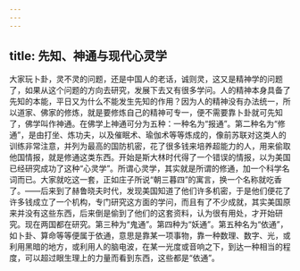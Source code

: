 ```yaml
---
---
---
```

title: 先知、神通与现代心灵学
---




大家玩卜卦，灵不灵的问题，还是中国人的老话，诚则灵，这又是精神学的问题了，如果从这个问题的方向去研究，发展下去又有很多学问。人的精神本身具备了先知的本能，平日又为什么不能发生先知的作用？因为人的精神没有办法统一，所以道家、佛家的修炼，就是要修炼自己的精神可专一，便不需要靠卜卦就可先知了，佛学叫作神通。在佛学上神通可分为五种：一种名为“报通”。第二种名为“修通”，是由打坐、炼功夫，以及催眠术、瑜伽术等等炼成的，像前苏联对这类人的训练非常注意，并列为最高的国防机密，花了很多钱来培养超能力的人，用来偷取他国情报，就是修通这类东西。开始是斯大林时代得了一个错误的情报，以为美国已经研究成功了这种“心灵学”。所谓心灵学，其实就是所谓的修通，加一个科学名词而已。大家就吃这一套，正如庄子所说“朝三暮四”的寓言，换一个名称就吃香了。——后来到了赫鲁晓夫时代，发现美国知道了他们许多机密，于是他们便花了许多钱成立了一个机构，专门研究这方面的学问，而且有了不少成就，其实美国原来并没有这些东西，后来倒是偷到了他们的这套资料，认为很有用处，才开始研究。现在两国都在研究。第三种为“鬼通”。第四种为“妖通”。第五种名为“依通”，如卜卦、算命等等便属于依通，意思是靠某一项事物，靠一种数理、数字、光，或利用黑暗的地方，或利用人的脑电波，在某一光度或音响之下，到达一种相当的程度，可以超过眼生理上的力量而看到东西，这些都是“依通”。